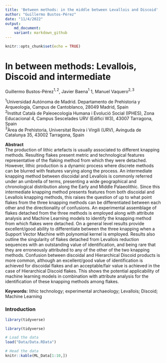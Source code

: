 ```yaml
---
title: 'Between methods: in the middle between Levallois and Discoid'
author: "Guillermo Bustos-Pérez"
date: "11/4/2022"
output: 
    md_document:
    variant: markdown_github
---
```


```r
knitr::opts_chunk$set(echo = TRUE)
```

# In between methods: Levallois, Discoid and intermediate      

Guillermo Bustos-Pérez$^{1,2}$, Javier Baena$^{1}$ 1, Manuel Vaquero$^{2,3}$   

$^1$Universidad Autónoma de Madrid. Departamento de Prehistoria y Arqueología, Campus de Cantoblanco, 28049 Madrid, Spain    
$^2$Institut Català de Paleoecologia Humana i Evolució Social (IPHES), Zona Educacional 4, Campus Sescelades URV (Edifici W3), 43007 Tarragona, Spain   
$^3$Àrea de Prehistoria, Universitat Rovira i Virgili (URV), Avinguda de Catalunya 35, 43002 Tarragona, Spain    

**Abstract**   
  The production of lithic artefacts is usually associated to different knapping methods. Resulting flakes present metric and technological features representative of the flaking method from which they were detached. However, lithic production is a dynamic process where discrete methods can be blurred with features varying along the process. An intermediate knapping method between discoidal and Levallois is commonly referred under an umbrella of terms, presenting a wide geographical and chronological distribution along the Early and Middle Palaeolithic. Since this intermediate knapping method presents features from both discoidal and Levallois knapping methods, this raises the question of up to what point flakes from the three knapping methods can be differentiated between each other and the directionality of confusions. An experimental assemblage of flakes detached from the three methods is employed along with attribute analysis and Machine Learning models to identify the knapping method from which flakes were detached. On a general level results provide excellent/good ability to differentiate between the three knapping when a Support Vector Machine with polynomial kernel is employed. Results also outline the singularity of flakes detached from Levallois reduction sequences with an outstanding value of identification, and being rare that they are erroneously attributed to any of the other of the two knapping methods. Confusion between discoidal and Hierarchical Discoid products is more common, although an excellent/good value of identification is achieved for discoidal flakes and an acceptable/fair value is achieved in the case of Hierarchical Discoid flakes. This shows the potential applicability of machine learning models in combination with attribute analysis for the identification of these knapping methods among flakes.    
  
**Keywords:** lithic technology; experimental archaeology; Levallois; Discoid; Machine Learning
  
### Introduction  


```r
library(tidyverse)
```
```r
library(tidyverse)
```



```r
# Load the data
load("Data/Data.RData")
```
```r
# Head the data
knitr::kable(ML_Data[1:10,])
```



